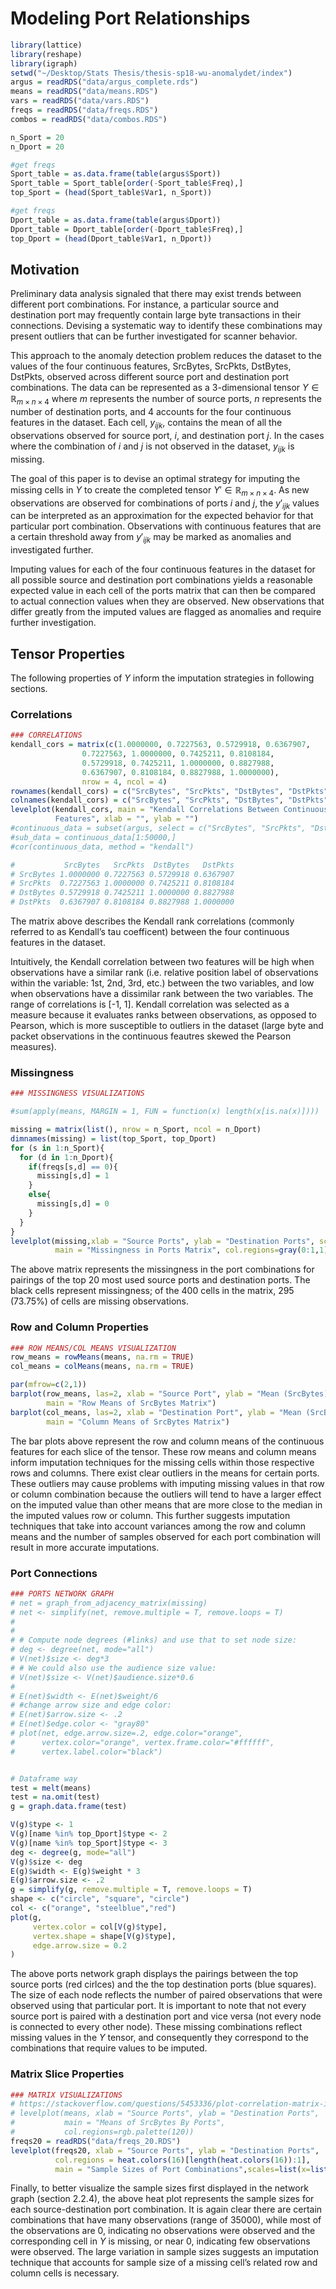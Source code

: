 # Modeling Port Relationships 

```r
library(lattice)
library(reshape)
library(igraph)
setwd("~/Desktop/Stats Thesis/thesis-sp18-wu-anomalydet/index")
argus = readRDS("data/argus_complete.rds")
means = readRDS("data/means.RDS")
vars = readRDS("data/vars.RDS")
freqs = readRDS("data/freqs.RDS")
combos = readRDS("data/combos.RDS")

n_Sport = 20
n_Dport = 20

#get freqs
Sport_table = as.data.frame(table(argus$Sport))
Sport_table = Sport_table[order(-Sport_table$Freq),]
top_Sport = (head(Sport_table$Var1, n_Sport))

#get freqs
Dport_table = as.data.frame(table(argus$Dport))
Dport_table = Dport_table[order(-Dport_table$Freq),]
top_Dport = (head(Dport_table$Var1, n_Dport))
```

## Motivation

  Preliminary data analysis signaled that there may exist trends between different port combinations. For instance, a particular source and destination port may frequently contain large byte transactions in their connections. Devising a systematic way to identify these combinations may present outliers that can be further investigated for scanner behavior. 

  This approach to the anomaly detection problem reduces the dataset to the values of the four continuous features, SrcBytes, SrcPkts, DstBytes, DstPkts, observed across different source port and destination port combinations. The data can be represented as a 3-dimensional tensor $Y \in \mathbb{R}_{m \times n \times 4}$ where $m$ represents the number of source ports, $n$ represents the number of destination ports, and $4$ accounts for the four continuous features in the dataset. Each cell, $y_{ijk}$, contains the mean of all the observations observed for source port, $i$, and destination port $j$. In the cases where the combination of $i$ and $j$ is not observed in the dataset, $y_{ijk}$ is missing.

  The goal of this paper is to devise an optimal strategy for imputing the missing cells in $Y$ to create the completed tensor $Y' \in \mathbb{R}_{m \times n \times 4}$. As new observations are observed for combinations of ports $i$ and $j$, the $y'_{ijk}$ values can be interpreted as an approximation for the expected behavior for that particular port combination. Observations with continuous features that are a certain threshold away from $y'_{ijk}$ may be marked as anomalies and investigated further.

  Imputing values for each of the four continuous features in the dataset for all possible source and destination port combinations yields a reasonable expected value in each cell of the ports matrix that can then be compared to actual connection values when they are observed. New observations that differ greatly from the imputed values are flagged as anomalies and require further investigation. 

## Tensor Properties

The following properties of $Y$ inform the imputation strategies in following sections.

### Correlations

```r
### CORRELATIONS
kendall_cors = matrix(c(1.0000000, 0.7227563, 0.5729918, 0.6367907,
                0.7227563, 1.0000000, 0.7425211, 0.8108184,
                0.5729918, 0.7425211, 1.0000000, 0.8827988,
                0.6367907, 0.8108184, 0.8827988, 1.0000000),
                nrow = 4, ncol = 4)
rownames(kendall_cors) = c("SrcBytes", "SrcPkts", "DstBytes", "DstPkts")
colnames(kendall_cors) = c("SrcBytes", "SrcPkts", "DstBytes", "DstPkts")
levelplot(kendall_cors, main = "Kendall Correlations Between Continuous 
          Features", xlab = "", ylab = "")
#continuous_data = subset(argus, select = c("SrcBytes", "SrcPkts", "DstBytes", "DstPkts"))
#sub_data = continuous_data[1:50000,]
#cor(continuous_data, method = "kendall")

#           SrcBytes   SrcPkts  DstBytes   DstPkts
# SrcBytes 1.0000000 0.7227563 0.5729918 0.6367907
# SrcPkts  0.7227563 1.0000000 0.7425211 0.8108184
# DstBytes 0.5729918 0.7425211 1.0000000 0.8827988
# DstPkts  0.6367907 0.8108184 0.8827988 1.0000000

```

The matrix above describes the Kendall rank correlations (commonly referred to as Kendall's tau coefficent) between the four continuous features in the dataset.
<!-- A tau test is a non-parametric hypothesis test for statistical dependence based on the tau coefficient. -->

Intuitively, the Kendall correlation between two features will be high when observations have a similar rank (i.e. relative position label of observations within the variable: 1st, 2nd, 3rd, etc.) between the two variables, and low when observations have a dissimilar rank between the two variables. The range of correlations is [-1, 1]. Kendall correlation was selected as a measure because it evaluates ranks between observations, as opposed to Pearson, which is more susceptible to outliers in the dataset (large byte and packet observations in the continuous feautres skewed the Pearson measures). 

### Missingness

```r
### MISSINGNESS VISUALIZATIONS

#sum(apply(means, MARGIN = 1, FUN = function(x) length(x[is.na(x)])))

missing = matrix(list(), nrow = n_Sport, ncol = n_Dport)
dimnames(missing) = list(top_Sport, top_Dport)
for (s in 1:n_Sport){
  for (d in 1:n_Dport){
    if(freqs[s,d] == 0){
      missing[s,d] = 1
    }
    else{
      missing[s,d] = 0
    }
  }
}
levelplot(missing,xlab = "Source Ports", ylab = "Destination Ports", scales=list(x=list(rot=90)),
          main = "Missingness in Ports Matrix", col.regions=gray(0:1,1),cuts=1)
```

The above matrix represents the missingness in the port combinations for pairings of the top 20 most used source ports and destination ports. The black cells represent missingness; of the 400 cells in the matrix, 295 (73.75%) of cells are missing observations.

### Row and Column Properties

```r
### ROW MEANS/COL MEANS VISUALIZATION
row_means = rowMeans(means, na.rm = TRUE)
col_means = colMeans(means, na.rm = TRUE)

par(mfrow=c(2,1))
barplot(row_means, las=2, xlab = "Source Port", ylab = "Mean (SrcBytes)",
        main = "Row Means of SrcBytes Matrix")
barplot(col_means, las=2, xlab = "Destination Port", ylab = "Mean (SrcBytes)",
        main = "Column Means of SrcBytes Matrix")
```

The bar plots above represent the row and column means of the continuous features for each slice of the tensor. These row means and column means inform imputation techniques for the missing cells within those respective rows and columns. There exist clear outliers in the means for certain ports. These outliers may cause problems with imputing missing values in that row or column combination because the outliers will tend to have a larger effect on the imputed value than other means that are more close to the median in the imputed values row or column. This further suggests imputation techniques that take into account variances among the row and column means and the number of samples observed for each port combination will result in more accurate imputations.

### Port Connections

```r
### PORTS NETWORK GRAPH
# net = graph_from_adjacency_matrix(missing)
# net <- simplify(net, remove.multiple = T, remove.loops = T) 
# 
# 
# # Compute node degrees (#links) and use that to set node size:
# deg <- degree(net, mode="all")
# V(net)$size <- deg*3
# # We could also use the audience size value:
# V(net)$size <- V(net)$audience.size*0.6
# 
# E(net)$width <- E(net)$weight/6
# #change arrow size and edge color:
# E(net)$arrow.size <- .2
# E(net)$edge.color <- "gray80"
# plot(net, edge.arrow.size=.2, edge.color="orange",
#      vertex.color="orange", vertex.frame.color="#ffffff",
#      vertex.label.color="black") 


# Dataframe way
test = melt(means)
test = na.omit(test)
g = graph.data.frame(test)

V(g)$type <- 1
V(g)[name %in% top_Dport]$type <- 2
V(g)[name %in% top_Sport]$type <- 3
deg <- degree(g, mode="all")
V(g)$size <- deg
E(g)$width <- E(g)$weight * 3
E(g)$arrow.size <- .2
g = simplify(g, remove.multiple = T, remove.loops = T) 
shape <- c("circle", "square", "circle")
col <- c("orange", "steelblue","red")
plot(g,
     vertex.color = col[V(g)$type],
     vertex.shape = shape[V(g)$type],
     edge.arrow.size = 0.2
)
```

The above ports network graph displays the pairings between the top source ports (red cirlces) and the the top destination ports (blue squares). The size of each node reflects the number of paired observations that were observed using that particular port. It is important to note that not every source port is paired with a destination port and vice versa (not every node is connected to every other node). These missing combinations reflect missing values in the $Y$ tensor, and consequently they correspond to the combinations that require values to be imputed. 

### Matrix Slice Properties

```r
### MATRIX VISUALIZATIONS
# https://stackoverflow.com/questions/5453336/plot-correlation-matrix-into-a-graph
# levelplot(means, xlab = "Source Ports", ylab = "Destination Ports", 
#           main = "Means of SrcBytes By Ports", 
#           col.regions=rgb.palette(120))
freqs20 = readRDS("data/freqs_20.RDS")
levelplot(freqs20, xlab = "Source Ports", ylab = "Destination Ports",  
          col.regions = heat.colors(16)[length(heat.colors(16)):1],
          main = "Sample Sizes of Port Combinations",scales=list(x=list(rot=90)))
```

Finally, to better visualize the sample sizes first displayed in the network graph (section 2.2.4), the above heat plot represents the sample sizes for each source-destination port combination. It is again clear there are certain combinations that have many observations (range of 35000), while most of the observations are 0, indicating no observations were observed and the corresponding cell in $Y$ is missing, or near 0, indicating few observations were observed. The large variation in sample sizes suggests an imputation technique that accounts for sample size of a missing cell's related row and column cells is necessary.
